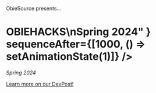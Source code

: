 

<main className="content color__text hackathon">

<div class="text-center">

<div class="title">


ObieSource presents…

<div
className="obs__hackathon-intro-terminal-body"
style={{ overflowWrap: "break-word" }}
>
<h1 className="obs__hackathon-intro-heading">
  <Typewriter
    text={
      "> OBIEHACKS\nSpring 2024"
    }
    sequenceAfter={[1000, () => setAnimationState(1)]}
  />
</h1>
</div>

_Spring 2024_

</div>

<div class="obs__hackathon-devpost">

[Learn more on our DevPost!](https://obiehacks.devpost.com/)

</div>

</div>


</main>
